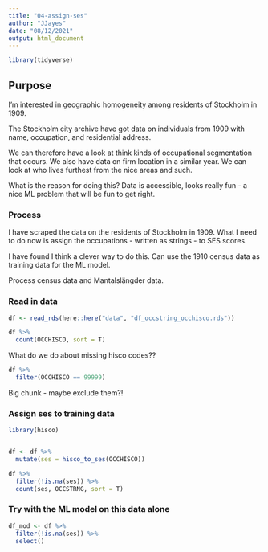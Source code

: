 ```yaml
---
title: "04-assign-ses"
author: "JJayes"
date: "08/12/2021"
output: html_document
---
```


```r
library(tidyverse)
```

## Purpose

I'm interested in geographic homogeneity among residents of Stockholm in 1909. 

The Stockholm city archive have got data on individuals from 1909 with name, occupation, and residential address.

We can therefore have a look at think kinds of occupational segmentation that occurs. We also have data on firm location in a similar year. We can look at who lives furthest from the nice areas and such. 

What is the reason for doing this? Data is accessible, looks really fun - a nice ML problem that will be fun to get right.

### Process

I have scraped the data on the residents of Stockholm in 1909. What I need to do now is assign the occupations - written as strings - to SES scores. 

I have found I think a clever way to do this. Can use the 1910 census data as training data for the ML model. 

Process census data and Mantalslängder data. 

### Read in data

```r
df <- read_rds(here::here("data", "df_occstring_occhisco.rds"))

df %>% 
  count(OCCHISCO, sort = T)
```

What do we do about missing hisco codes??

```r
df %>% 
  filter(OCCHISCO == 99999)
```

Big chunk - maybe exclude them?!

### Assign ses to training data

```r
library(hisco)


df <- df %>% 
  mutate(ses = hisco_to_ses(OCCHISCO))

df %>% 
  filter(!is.na(ses)) %>% 
  count(ses, OCCSTRNG, sort = T)

```


### Try with the ML model on this data alone

```r
df_mod <- df %>% 
  filter(!is.na(ses)) %>% 
  select()
```


```r

```

